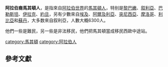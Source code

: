 {{Infobox ethnic group
|group    = 阿拉伯裔馬其頓人<br/><small>Арапи во Република Македонија（馬其頓語）</small><br/><small>عرب مقدونيا（阿拉伯語）</small>
|image    = 
|poptime = '''6,420'''<ref>http://www.joshuaproject.net/people-profile.php?peo3=10375&rog3=MK</ref>
|popplace = [[史高比耶|史高比耶]]
|langs    = [[阿拉伯語|阿拉伯語]]、[[馬其頓語|馬其頓語]]
|rels     = [[伊斯蘭教|伊斯蘭教]]、 [[基督教|基督教]]
|related  = [[阿拉伯人|阿拉伯人]]、 [[阿拉伯人大流散|海外阿拉伯人]]、[[阿拉伯裔美國人|阿拉伯裔美國人]]、{{link-en|阿拉伯裔阿根廷人|Arab Argentine}}、{{link-en|阿拉伯裔巴西人|Arab Brazilian}}、{{link-en|阿拉伯裔加拿大人|Arab Canadians}}、{{link-en|阿拉伯裔墨西哥人|Arab Mexican}} 
}}

'''阿拉伯裔馬其頓人'''，是指來自[[阿拉伯世界|阿拉伯世界]]的[[馬其頓人|馬其頓人]]，特别是[[黎巴嫩|黎巴嫩]]、[[叙利亞|叙利亞]]、[[巴勒斯坦|巴勒斯坦]]、[[伊拉克|伊拉克]]、[[約旦|約旦]]，另有少數來自[[埃及|埃及]]、[[阿爾及利亞|阿爾及利亞]]、[[突尼西亞|突尼西亞]]、[[摩洛哥|摩洛哥]]、[[利比亞|利比亞]]和[[蘇丹|蘇丹]]，大多数來自叙利亞，人數大概6300人。

他們一些是難民，另一些是非法移民，他們把馬其頓當成移民西歐中途站。

[[category:馬其頓|category:馬其頓]]
[[category:阿拉伯人|category:阿拉伯人]]
==參考文獻==
{{Reflist}}